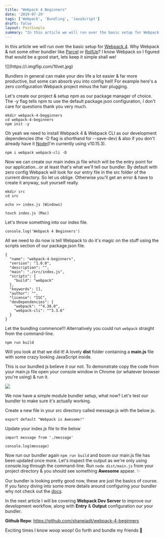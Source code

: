 ```yaml
---
title: "Webpack 4 Beginners"
date: '2019-07-29'
tags: ['Webpack', 'Bundling', 'JavaScript']
draft: false
layout: PostSimple
summary: "In this article we will run over the basic setup for Webpack 4. Why Webpack & not some other bundler like Parcel or RollUp? I know Webpack so I figured that would be a good start, lets keep it simple shall we!"
---
```


In this article we will run over the basic setup for [Webpack 4](https://webpack.js.org/). Why Webpack & not some other bundler like [Parcel](https://parceljs.org/) or [RollUp](https://rollupjs.org/guide/en/)? I know Webpack so I figured that would be a good start, lets keep it simple shall we!

<div className="flex justify-center">![](https://i.imgflip.com/1tlvet.jpg)</div>

Bundlers in general can make your dev life a lot easier & far more productive, but some can absorb you into config hell! For example here's a zero configuration Webpack project minus the hair plugging.

Let's create our project & setup npm as our package manager of choice. The -y flag tells npm to use the default package.json configuration, I don't care for questions thank you very much.

```
mkdir webpack-4-begginners
cd webpack-4-beginners
npm init -y
```

Oh yeah we need to install Webpack 4 & Webpack CLI as our development dependencies (the -D flag is shorthand for --save-dev) & also if you don't already have it [Node](https://nodejs.org/en/download/)(I'm currently using v10.15.3).

```
npm i webpack webpack-cli -D
```

Now we can create our main index.js file which will be the entry point for our application...or at least that's what we'll tell our bundler. By default with zero config Webpack will look for our entry file in the src folder of the current directory. So let us oblige. Otherwise you'll get an error & have to create it anyway, suit yourself really.

```
mkdir src
cd src

echo >> index.js (Windows)

touch index.js (Mac)
```

Let's throw something into our index file.

```
console.log('Webpack 4 Beginners')
```

All we need to do now is tell Webpack to do it's magic on the stuff using the scripts section of our package.json file.

```
{
  "name": "webpack-4-beginners",
  "version": "1.0.0",
  "description": "",
  "main": "./src/index.js",
  "scripts": {
    "build": "webpack"
  },
  "keywords": [],
  "author": "",
  "license": "ISC",
  "devDependencies": {
    "webpack": "^4.38.0",
    "webpack-cli": "^3.3.6"
  }
}
```

Let the bundling commence!!! Alternatively you could run `webpack` straight from the command-line.

```
npm run build
```

Will you look at that we did it! A lovely **dist** folder containing a **main.js** file with some crazy looking JavaScript inside.

This is our bundled js believe it our not. To demonstrate copy the code from your main.js file open your console window in Chrome (or whatever browser you're using) & run it.

![](/assets/images/webpack-4-beginners/first-bundle.jpg)

We now have a simple module bundler setup, what now? Let's test our bundler to make sure it's actually working.

Create a new file in your src directory called message.js with the below js.

```
export default "Webpack is Awesome!"
```

Update your index.js file to the below

```
import message from './message'

console.log(message)
```

Now run our bundler again `npm run build` and boom our main.js file has been updated once more. Let's inspect the output as we're only using console.log through the command-line. Run `node dist/main.js` from your project directory & you should see something **Awesome** appear. :sparkles:

Our bundler is looking pretty good now, these are just the basics of course. If you fancy diving into some more details around configuring your bundler why not check out the [docs](https://webpack.js.org/concepts/).

In the next article I will be covering **Webpack Dev Server** to improve our development workflow, along with **Entry** & **Output** configuration our your bundler.

**Github Repo**: https://github.com/shaneiadt/webpack-4-beginners

Exciting times I know woop woop! Go forth and bundle my friends :wave: